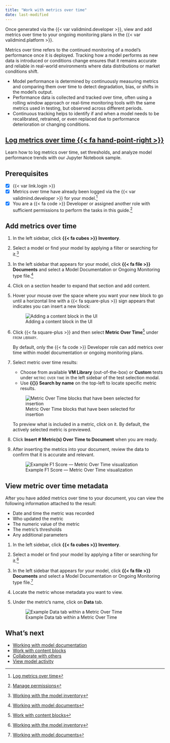 ```yaml
---
title: "Work with metrics over time"
date: last-modified
---
```


Once generated via the {{< var validmind.developer >}}, view and add metrics over time to your ongoing monitoring plans in the {{< var validmind.platform >}}.

Metrics over time refers to the continued monitoring of a model's performance once it is deployed. Tracking how a model performs as new data is introduced or conditions change ensures that it remains accurate and reliable in real-world environments where data distributions or market conditions shift.

- Model performance is determined by continuously measuring metrics and comparing them over time to detect degradation, bias, or shifts in the model's output.
- Performance data is collected and tracked over time, often using a rolling window approach or real-time monitoring tools with the same metrics used in testing, but observed across different periods.
- Continuous tracking helps to identify if and when a model needs to be recalibrated, retrained, or even replaced due to performance deterioration or changing conditions.

::: {.column-margin}
::: {.callout}
## **[Log metrics over time {{< fa  hand-point-right >}}](/notebooks/how_to/log_metrics_over_time.ipynb)**

Learn how to log metrics over time, set thresholds, and analyze model performance trends with our Jupyter Notebook sample.
:::

:::

::: {.attn}

## Prerequisites

- [x] {{< var link.login >}}
- [x] Metrics over time have already been logged via the {{< var validmind.developer >}} for your model.[^1]
- [x] You are a [{{< fa code >}} Developer]{.bubble} or assigned another role with sufficient permissions to perform the tasks in this guide.[^2]

:::

## Add metrics over time

1. In the left sidebar, click **{{< fa cubes >}} Inventory**.

2. Select a model or find your model by applying a filter or searching for it.[^3]

3. In the left sidebar that appears for your model, click **{{< fa file >}} Documents** and select a Model Documentation or Ongoing Monitoring type file.[^4]

4. Click on a section header to expand that section and add content.

5. Hover your mouse over the space where you want your new block to go until a horizontal line with a {{< fa square-plus >}} sign appears that indicates you can insert a new block:

    ![Adding a content block in the UI](/guide/model-documentation/add-content-block.gif){fig-alt="A gif showing the process of adding a content block in the UI" .screenshot}

6.  Click {{< fa square-plus >}} and then select **Metric Over Time**[^5] under [from library]{.smallcaps}.

    By default, only the [{{< fa code >}} Developer]{.bubble} role can add metrics over time within model documentation or ongoing monitoring plans.

7. Select metric over time results:

   - Choose from available **VM Library** (out-of-the-box) or **Custom** tests under [metric over time]{.smallcaps} in the left sidebar of the test selection modal.
   - Use **{{<fa magnifying-glass >}} Search by name** on the top-left to locate specific metric results.

    ![Metric Over Time blocks that have been selected for insertion](metrics-over-time-menu.png){fig-alt="A screenshot showing several Metric Over Time blocks that have been selected for insertion" .screenshot group="time-metric"}

   To preview what is included in a metric, click on it. By default, the actively selected metric is previewed.

8. Click **Insert # Metric(s) Over Time to Document** when you are ready.

9. After inserting the metrics into your document, review the data to confirm that it is accurate and relevant.

    ![Example F1 Score — Metric Over Time visualization](example-f1-score.png){fig-alt="A screenshot showing an example F1 Score — Metric Over Time visualization" .screenshot group="time-metric"}

## View metric over time metadata

After you have added metrics over time to your document, you can view the following information attached to the result:

- Date and time the metric was recorded
- Who updated the metric
- The numeric value of the metric
- The metric's thresholds
- Any additional parameters

1. In the left sidebar, click **{{< fa cubes >}} Inventory**.

2. Select a model or find your model by applying a filter or searching for it.[^6]

3. In the left sidebar that appears for your model, click **{{< fa file >}} Documents** and select a Model Documentation or Ongoing Monitoring type file.[^7]

4. Locate the metric whose metadata you want to view.

5. Under the metric's name, click on **Data** tab.

    ![Example Data tab within a Metric Over Time](metric-over-time-data.png){fig-alt="A screenshot showing an example Data tab within a Metric Over Time" .screenshot}


## What's next

- [Working with model documentation](/guide/model-documentation/working-with-model-documentation.qmd)
- [Work with content blocks](/guide/model-documentation/work-with-content-blocks.qmd)
- [Collaborate with others](/guide/model-documentation/collaborate-with-others.qmd)
- [View model activity](/guide/model-inventory/view-model-activity.qmd)


<!-- FOOTNOTES -->

[^1]: [Log metrics over time](/notebooks/how_to/log_metrics_over_time.ipynb)

[^2]: [Manage permissions](/guide/configuration/manage-permissions.qmd)

[^3]: [Working with the model inventory](/guide/model-inventory/working-with-model-inventory.qmd#search-filter-and-sort-models)

[^4]: [Working with model documents](/guide/templates/working-with-model-documents.qmd)

[^5]: [Work with content blocks](/guide/model-documentation/work-with-content-blocks.qmd)

[^6]: [Working with the model inventory](/guide/model-inventory/working-with-model-inventory.qmd#search-filter-and-sort-models)

[^7]: [Working with model documents](/guide/templates/working-with-model-documents.qmd)